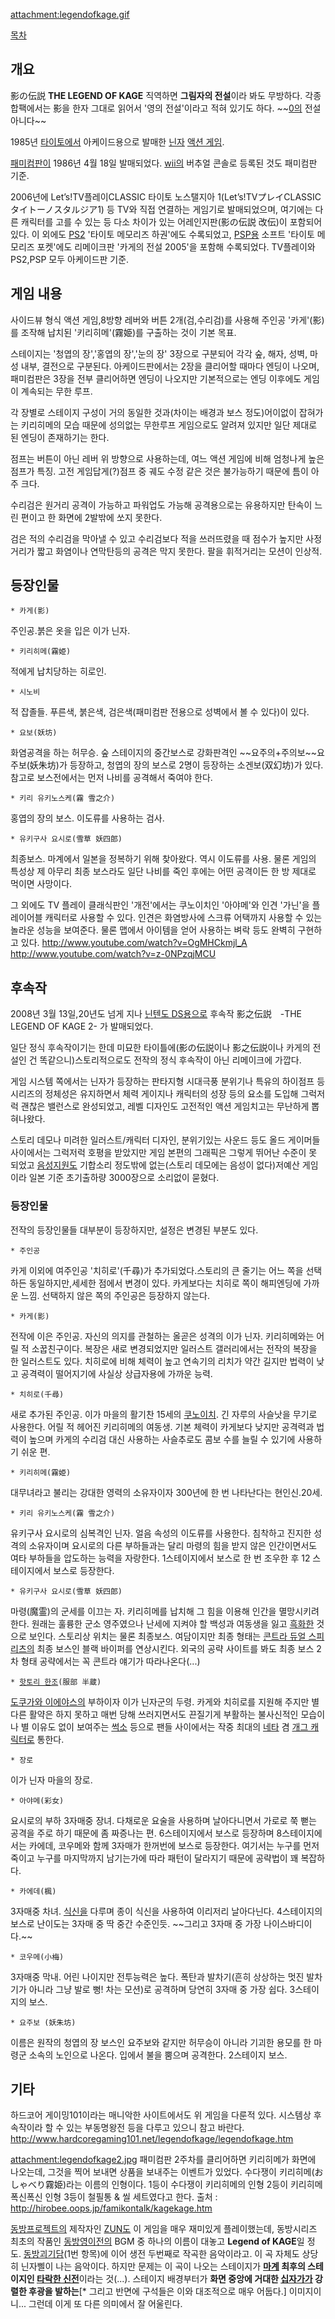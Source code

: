 attachment:legendofkage.gif

[[목차]]

== 개요 ==
影の伝説
'''THE LEGEND OF KAGE'''
직역하면 '''그림자의 전설'''이라 봐도 무방하다. 각종 합팩에서는 影을 한자 그대로 읽어서 '영의 전설'이라고 적혀 있기도 하다. ~~[[0]]의 전설 아니다~~

1985년 [[타이토]]에서 아케이드용으로 발매한 [[닌자]] [[액션 게임]].

[[패미컴]]판이 1986년 4월 18일 발매되었다. [[wii]]의 버추얼 콘솔로 등록된 것도 패미컴판 기준.

2006년에 Let’s!TV플레이CLASSIC 타이토 노스탤지아 1(Let’s!TVプレイCLASSIC タイトーノスタルジア1) 등 TV와 직접 연결하는 게임기로 발매되었으며, 여기에는 다른 캐릭터를 고를 수 있는 등 다소 차이가 있는 어레인지판(影の伝説 改伝)이 포함되어 있다.
이 외에도 [[PS2]] '타이토 메모리즈 하권'에도 수록되었고, [[PSP]]용 소프트 '타이토 메모리즈 포켓'에도 리메이크판 '카게의 전설 2005'을 포함해 수록되었다.
TV플레이와 PS2,PSP 모두 아케이드판 기준.
== 게임 내용 ==
사이드뷰 형식 액션 게임,8방향 레버와 버튼 2개(검,수리검)를 사용해 주인공 '카게'(影)를 조작해 납치된 '키리히메'(霧姫)를 구출하는 것이 기본 목표.

스테이지는 '청엽의 장','홍엽의 장','눈의 장' 3장으로 구분되어 각각 숲, 해자, 성벽, 마성 내부, 결전으로 구분된다. 아케이드판에서는 2장을 클리어할 때마다 엔딩이 나오며, 패미컴판은 3장을 전부 클리어하면 엔딩이 나오지만 기본적으로는 엔딩 이후에도 게임이 계속되는 무한 루프.

각 장별로 스테이지 구성이 거의 동일한 것과(차이는 배경과 보스 정도)어이없이 잡혀가는 키리히메의 모습 때문에 성의없는 무한루프 게임으로도 알려져 있지만 일단 제대로 된 엔딩이 존재하기는 한다.

점프는 버튼이 아닌 레버 위 방향으로 사용하는데, 여느 액션 게임에 비해 엄청나게 높은 점프가 특징. 고전 게임답게(?)점프 중 궤도 수정 같은 것은 불가능하기 때문에 틈이 아주 크다.

수리검은 원거리 공격이 가능하고 파워업도 가능해 공격용으로는 유용하지만 탄속이 느린 편이고 한 화면에 2발밖에 쏘지 못한다.

검은 적의 수리검을 막아낼 수 있고 수리검보다 적을 쓰러뜨렸을 때 점수가 높지만 사정거리가 짧고 화염이나 연막탄등의 공격은 막지 못한다. 팔을 휘적거리는 모션이 인상적.

== 등장인물 ==
 * 카게(影)
주인공.붉은 옷을 입은 이가 닌자.

 * 키리히메(霧姫)
적에게 납치당하는 히로인.

 * 시노비
적 잡졸들. 푸른색, 붉은색, 검은색(패미컴판 전용으로 성벽에서 볼 수 있다)이 있다.

 * 요보(妖坊)
화염공격을 하는 허무승. 숲 스테이지의 중간보스로 강화판격인 ~~요주의+주의보~~요주보(妖朱坊)가 등장하고, 청엽의 장의 보스로 2명이 등장하는 소겐보(双幻坊)가 있다. 참고로 보스전에서는 먼저 나비를 공격해서 죽여야 한다. 

 * 키리 유키노스케(霧 雪之介)
홍엽의 장의 보스. 이도류를 사용하는 검사.

 * 유키구사 요시로(雪草 妖四郎)
최종보스. 마계에서 일본을 정복하기 위해 찾아왔다. 역시 이도류를 사용. 물론 게임의 특성상 제 아무리 최종 보스라도 일단 나비를 죽인 후에는 어떤 공격이든 한 방 제대로 먹이면 사망이다. 



그 외에도 TV 플레이 클래식판인 '개전'에서는 쿠노이치인 '아야메'와 인견 '가닌'을 플레이어블 캐릭터로 사용할 수 있다.
인견은 화염방사에 스크류 어택까지 사용할 수 있는 놀라운 성능을 보여준다. 물론 맵에서 아이템을 얻어 사용하는 벼락 등도 완벽히 구현하고 있다.
http://www.youtube.com/watch?v=OgMHCkmjl_A
http://www.youtube.com/watch?v=z-0NPzqjMCU

== 후속작 ==
2008년 3월 13일,20년도 넘게 지나 [[닌텐도 DS]]용으로 후속작 影之伝説　-THE LEGEND OF KAGE 2- 가 발매되었다.

일단 정식 후속작이기는 한데 미묘한 타이틀에(影の伝説이나 影之伝説이나 카게의 전설인 건 똑같으니)스토리적으로도 전작의 정식 후속작이 아닌 리메이크에 가깝다.

게임 시스템 쪽에서는 닌자가 등장하는 판타지형 시대극풍 분위기나 특유의 하이점프 등 시리즈의 정체성은 유지하면서 체력 게이지나 캐릭터의 성장 등의 요소를 도입해 그럭저럭 괜찮은 밸런스로 완성되었고, 레벨 디자인도 고전적인 액션 게임치고는 무난하게 뽑혀나왔다.

스토리 데모나 미려한 일러스트/캐릭터 디자인, 분위기있는 사운드 등도 올드 게이머들 사이에서는 그럭저럭 호평을 받았지만 게임 본편의 그래픽은 그렇게 뛰어난 수준이 못 되었고 [[음성지원]]도 기합소리 정도밖에 없는(스토리 데모에는 음성이 없다)저예산 게임이라 일본 기준 초기출하량 3000장으로 소리없이 묻혔다.

=== 등장인물 ===
전작의 등장인물들 대부분이 등장하지만, 설정은 변경된 부분도 있다.

 * 주인공
카게 이외에 여주인공 '치히로'(千尋)가 추가되었다.스토리의 큰 줄기는 어느 쪽을 선택하든 동일하지만,세세한 점에서 변경이 있다. 카게보다는 치히로 쪽이 해피엔딩에 가까운 느낌. 선택하지 않은 쪽의 주인공은 등장하지 않는다.

 * 카게(影)
전작에 이은 주인공. 자신의 의지를 관철하는 올곧은 성격의 이가 닌자. 키리히메와는 어릴 적 소꿉친구이다. 복장은 새로 변경되었지만 일러스트 갤러리에서는 전작의 복장을 한 일러스트도 있다. 치히로에 비해 체력이 높고 연속기의 리치가 약간 길지만 법력이 낮고 공격력이 떨어지기에 사실상 상급자용에 가까운 능력.

 * 치히로(千尋)
새로 추가된 주인공. 이가 마을의 활기찬 15세의 [[쿠노이치]]. 긴 자루의 사슬낫을 무기로 사용한다. 어릴 적 헤어진 키리히메의 여동생. 기본 체력이 카게보다 낮지만 공격력과 법력이 높으며 카게의 수리검 대신 사용하는 사슬추로도 콤보 수를 늘릴 수 있기에 사용하기 쉬운 편.

 * 키리히메(霧姫)
대무녀라고 불리는 강대한 영력의 소유자이자 300년에 한 번 나타난다는 현인신.20세.

 * 키리 유키노스케(霧 雪之介)
유키구사 요시로의 심복격인 닌자. 얼음 속성의 이도류를 사용한다. 침착하고 진지한 성격의 소유자이며 요시로의 다른 부하들과는 달리 마령의 힘을 받지 않은 인간이면서도 여타 부하들을 압도하는 능력을 자랑한다. 1스테이지에서 보스로 한 번 조우한 후 12 스테이지에서 보스로 등장한다. 

 * 유키구사 요시로(雪草 妖四郎)
마령(魔霊)의 군세를 이끄는 자. 키리히메를 납치해 그 힘을 이용해 인간을 멸망시키려 한다. 원래는 훌륭한 군소 영주였으나 난세에 지켜야 할 백성과 여동생을 잃고 [[흑화]]한 것으로 보인다. 스토리상 위치는 물론 최종보스. 여담이지만 최종 형태는 [[콘트라 듀얼 스피리츠]]의 최종 보스인 블랙 바이퍼를 연상시킨다. 외국의 공략 사이트를 봐도 최종 보스 2차 형태 공략에서는 꼭 콘트라 얘기가 따라나온다(...) 

 * [[핫토리 한조]](服部 半蔵)
[[도쿠가와 이에야스]]의 부하이자 이가 닌자군의 두령. 카게와 치히로를 지원해 주지만 별다른 활약은 하지 못하고 매번 당해 쓰러지면서도 끈질기게 부활하는 불사신적인 모습이나 별 이유도 없이 보여주는 [[썩소]] 등으로 팬들 사이에서는 작중 최대의 [[네타]] 겸 [[개그 캐릭터]]로 통한다.

 * 장로
이가 닌자 마을의 장로.

 * 아야메(彩女)
요시로의 부하 3자매중 장녀. 다채로운 요술을 사용하며 날아다니면서 가로로 쭉 뻗는 공격을 주로 하기 때문에 좀 짜증나는 편. 6스테이지에서 보스로 등장하며 8스테이지에서는 카에데, 코우메와 함께 3자매가 한꺼번에 보스로 등장한다. 여기서는 누구를 먼저 죽이고 누구를 마지막까지 남기는가에 따라 패턴이 달라지기 때문에 공략법이 꽤 복잡하다. 

 * 카에데(楓)
3자매중 차녀. [[식신]]을 다루며 종이 식신을 사용하여 이리저리 날아다닌다. 4스테이지의 보스로 난이도는 3자매 중 딱 중간 수준인듯. ~~그리고 3자매 중 가장 나이스바디이다.~~ 

 * 코우메(小梅)
3자매중 막내. 어린 나이지만 전투능력은 높다. 폭탄과 발차기(흔히 상상하는 멋진 발차기가 아니라 그냥 발로 뻥! 차는 모션)로 공격하며 당연히 3자매 중 가장 쉽다. 3스테이지의 보스. 

 * 요주보 (妖朱坊)
이름은 원작의 청엽의 장 보스인 요주보와 같지만 허무승이 아니라 기괴한 용모를 한 마령군 소속의 노인으로 나온다. 입에서 불을 뿜으며 공격한다. 2스테이지 보스. 


== 기타 ==
하드코어 게이밍101이라는 매니악한 사이트에서도 위 게임을 다룬적 있다.
시스템상 후속작이라 할 수 있는 부동명왕전 등을 다루고 있으니 참고 바란다.
http://www.hardcoregaming101.net/legendofkage/legendofkage.htm

attachment:legendofkage2.jpg
패미컴판 2주차를 클리어하면 키리히메가 화면에 나오는데, 그것을 찍어 보내면 상품을 보내주는 이벤트가 있었다. 수다쟁이 키리히메(おしゃべり霧姫)라는 이름의 인형이다.
1등이 수다쟁이 키리히메의 인형
2등이 키리히메 폭신폭신 인형
3등이 철필통 & 씰 세트였다고 한다.
출처 : http://hirobee.oops.jp/famikontalk/kagekage.htm

[[동방프로젝트]]의 제작자인 [[ZUN]]도 이 게임을 매우 재미있게 플레이했는데, 동방시리즈 최초의 작품인 [[동방영이전]]의 BGM 중 하나의 이름이 대놓고 '''Legend of KAGE'''일 정도. [[동방괴기담]](1번 항목)에 이어 생전 두번째로 작곡한 음악이라고. 이 곡 자체도 상당히 닌자삘이 나는 음악이다.
하지만 문제는 이 곡이 나오는 스테이지가 '''[[마계]] 최후의 스테이지인 [[타락한 신전]]'''이라는 것(...). 스테이지 배경부터가 '''화면 중앙에 거대한 [[십자가]]가 강렬한 후광을 발하는'''[* 그리고 반면에 구석들은 이와 대조적으로 매우 어둡다.] 이미지이니... 그런데 이게 또 다른 의미에서 잘 어울린다.
